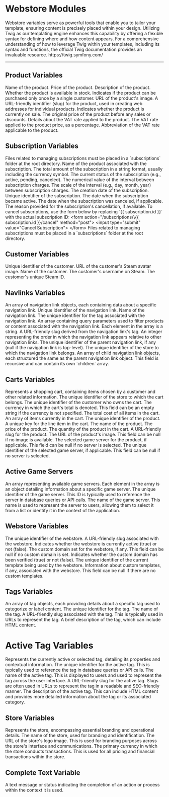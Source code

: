 # Webstore Modules

<Row>
	<Col>
		Webstore variables serve as powerful tools that enable you to tailor your template, ensuring content is precisely placed within your design. Utilizing Twig as our templating engine enhances this capability by offering a flexible syntax for defining where and how content appears. For a comprehensive understanding of how to leverage Twig within your templates, including its syntax and functions, the official Twig documentation provides an invaluable resource. https://twig.symfony.com/
	</Col>
</Row>

---

## Product Variables 

<Row>
    <Col>
        <Fields>
            <Field name="product.name" type="string">
                Name of the product.
            </Field>
            <Field name="product.price" type="float">
                Price of the product.
            </Field>
            <Field name="product.description" type="string">
                Description of the product.
            </Field>
            <Field name="product.stock.available" type="boolean">
                Whether the product is available in stock.
            </Field>
            <Field name="product.allow_one_time_purchase" type="boolean">
                Indicates if the product can be purchased only once by a single customer.
            </Field>
            <Field name="product.image_url" type="string">
                URL of the product's image.
            </Field>
            <Field name="product.slug" type="string">
                A URL-friendly identifier (slug) for the product, used in creating web addresses for individual products.
            </Field>
            <Field name="product.pricing.active_sale" type="boolean">
                Indicates whether the product is currently on sale.
            </Field>
            <Field name="product.pricing.price_original" type="float">
                The original price of the product before any sales or discounts.
            </Field>
            <Field name="product.pricing.vat_rate" type="object">
                Details about the VAT rate applied to the product.
            </Field>
            <Field name="product.pricing.vat_rate.percentage" type="float">
                The VAT rate applied to the product price, as a percentage.
            </Field>
            <Field name="product.pricing.vat_rate.vat_abbreviation" type="string">
                Abbreviation of the VAT rate applicable to the product.
            </Field>
        </Fields>
    </Col>
</Row>


## Subscription Variables 

<Row>
    <Col>
        Files related to managing subscriptions must be placed in a `subscriptions` folder at the root directory.
    </Col>
</Row>

<Row>
    <Col>
        <Fields>
            <Field name="subscription.product_name" type="string">
                Name of the product associated with the subscription.
            </Field>
            <Field name="subscription.total_amount_str" type="string">
                The total amount of the subscription in a string format, usually including the currency symbol.
            </Field>
            <Field name="subscription.status" type="string">
                The current status of the subscription (e.g., active, pending, canceled).
            </Field>
            <Field name="subscription.interval_value" type="int">
                The numerical value of the interval between subscription charges.
            </Field>
            <Field name="subscription.interval_scale" type="string">
                The scale of the interval (e.g., day, month, year) between subscription charges.
            </Field>
            <Field name="subscription.created_at" type="string">
                The creation date of the subscription.
            </Field>
            <Field name="subscription.id" type="string">
                Unique identifier of the subscription.
            </Field>
            <Field name="subscription.active_at" type="string">
                The date when the subscription became active.
            </Field>
            <Field name="subscription.canceled_at" type="string">
                The date when the subscription was canceled, if applicable.
            </Field>
            <Field name="subscription.cancel_reason" type="string">
                The reason provided for the subscription's cancellation, if available.
            </Field>
        </Fields>
    </Col>
</Row>

<Row>
    <Col>
        <Note>
            To cancel subscriptions, use the form below by replacing `{{ subscription.id }}` with the actual subscription ID:
        </Note>
        <CodeBlock language="html">
            &lt;form action="/subscriptions/\{{ subscription.id }}/cancel" method="post"&gt;
                &lt;input type="submit" value="Cancel Subscription"&gt;
            &lt;/form&gt;
        </CodeBlock>
    </Col>
</Row>

<Row>
    <Col>
        Files related to managing subscriptions must be placed in a `subscriptions` folder at the root directory.
    </Col>
</Row>

## Customer Variables 

<Row>
    <Col>
        <Fields>
            <Field name="customer.id" type="string">
                Unique identifier of the customer.
            </Field>
            <Field name="customer.steam.avatar_url" type="string">
                URL of the customer's Steam avatar image.
            </Field>
            <Field name="customer.name" type="string">
                Name of the customer.
            </Field>
            <Field name="customer.steam.name" type="string">
                The customer's username on Steam.
            </Field>
            <Field name="customer.steam_id" type="string">
                The customer's unique Steam ID.
            </Field>
        </Fields>
    </Col>
</Row>

## Navlinks Variables

<Row>
    <Col>
        <Fields>
            <Field name="navlinks" type="array">
                An array of navigation link objects, each containing data about a specific navigation link.
            </Field>
            <Field name="navlinks[].node_id" type="string">
                Unique identifier of the navigation link.
            </Field>
            <Field name="navlinks[].name" type="string">
                Name of the navigation link.
            </Field>
            <Field name="navlinks[].tag_id" type="string">
                The unique identifier for the tag associated with the navigation link.
            </Field>
            <Field name="navlinks[].tag_query" type="array">
                An array containing query parameters used to filter products or content associated with the navigation link. Each element in the array is a string.
            </Field>
            <Field name="navlinks[].tag_slug" type="string">
                A URL-friendly slug derived from the navigation link's tag.
            </Field>
            <Field name="navlinks[].order" type="int">
                An integer representing the order in which the navigation link appears relative to other navigation links.
            </Field>
            <Field name="navlinks[].parent_node_id" type="string" nullable="true">
                The unique identifier of the parent navigation link, if any (null if the navigation link is top-level).
            </Field>
            <Field name="navlinks[].store_id" type="string">
                The unique identifier of the store to which the navigation link belongs.
            </Field>
            <Field name="navlinks[].children" type="array">
                An array of child navigation link objects, each structured the same as the parent navigation link object. This field is recursive and can contain its own `children` array.
            </Field>
        </Fields>
    </Col>
</Row>

## Carts Variables

<Row>
    <Col>
        <Fields>
            <Field name="cart" type="object">
                Represents a shopping cart, containing items chosen by a customer and other related information.
            </Field>
            <Field name="cart.store_id" type="string">
                The unique identifier of the store to which the cart belongs.
            </Field>
            <Field name="cart.customer_id" type="string">
                The unique identifier of the customer who owns the cart.
            </Field>
            <Field name="cart.currency" type="string">
                The currency in which the cart's total is denoted. This field can be an empty string if the currency is not specified.
            </Field>
            <Field name="cart.total" type="int">
                The total cost of all items in the cart.
            </Field>
            <Field name="cart.lines" type="array">
                An array of items currently in the cart.
            </Field>
            <Field name="cart.lines[].product_id" type="string">
                The unique identifier of the product.
            </Field>
            <Field name="cart.lines[].line_key" type="string">
                A unique key for the line item in the cart.
            </Field>
            <Field name="cart.lines[].name" type="string">
                The name of the product.
            </Field>
            <Field name="cart.lines[].price" type="int">
                The price of the product.
            </Field>
            <Field name="cart.lines[].quantity" type="int">
                The quantity of the product in the cart.
            </Field>
            <Field name="cart.lines[].slug" type="string">
                A URL-friendly slug for the product.
            </Field>
            <Field name="cart.lines[].image_url" type="string" nullable="true">
                The URL of the product's image. This field can be null if no image is available.
            </Field>
            <Field name="cart.lines[].selected_gameserver" type="string" nullable="true">
                The selected game server for the product, if applicable. This field can be null if no server is selected.
            </Field>
            <Field name="cart.lines[].selected_gameserver_id" type="string" nullable="true">
                The unique identifier of the selected game server, if applicable. This field can be null if no server is selected.
            </Field>
        </Fields>
    </Col>
</Row>

## Active Game Servers

<Row>
    <Col>
        <Fields>
            <Field name="available_gameservers" type="array">
                An array representing available game servers. Each element in the array is an object detailing information about a specific game server.
            </Field>
            <Field name="available_gameservers[].id" type="string">
                The unique identifier of the game server. This ID is typically used to reference the server in database queries or API calls.
            </Field>
            <Field name="available_gameservers[].name" type="string">
                The name of the game server. This name is used to represent the server to users, allowing them to select it from a list or identify it in the context of the application.
            </Field>
        </Fields>
    </Col>
</Row>

## Webstore Variables

<Row>
    <Col>
        <Fields>
            <Field name="webstore.id" type="string">
                The unique identifier of the webstore.
            </Field>
            <Field name="webstore.slug" type="string">
                A URL-friendly slug associated with the webstore.
            </Field>
            <Field name="webstore.is_active" type="boolean">
                Indicates whether the webstore is currently active (true) or not (false).
            </Field>
            <Field name="webstore.custom_domain" type="string" nullable="true">
                The custom domain set for the webstore, if any. This field can be null if no custom domain is set.
            </Field>
            <Field name="webstore.custom_domain_verified" type="boolean">
                Indicates whether the custom domain has been verified (true) or not (false).
            </Field>
            <Field name="webstore.current_template_id" type="string">
                The unique identifier of the current template being used by the webstore.
            </Field>
            <Field name="webstore.custom_templates" type="string" nullable="true">
                Information about custom templates, if any, associated with the webstore. This field can be null if there are no custom templates.
            </Field>
        </Fields>
    </Col>
</Row>

## Tags Variables

<Row>
    <Col>
        <Fields>
            <Field name="tags" type="array">
                An array of tag objects, each providing details about a specific tag used to categorize or label content.
            </Field>
            <Field name="tags[].id" type="string">
                The unique identifier for the tag.
            </Field>
            <Field name="tags[].name" type="string">
                The name of the tag.
            </Field>
            <Field name="tags[].slug" type="string">
                A URL-friendly slug associated with the tag. This is typically used in URLs to represent the tag.
            </Field>
            <Field name="tags[].description" type="string">
                A brief description of the tag, which can include HTML content.
            </Field>
        </Fields>
    </Col>
</Row>

# Active Tag Variables

<Row>
    <Col>
        <Fields>
            <Field name="activeTag" type="object">
                Represents the currently active or selected tag, detailing its properties and contextual information.
            </Field>
            <Field name="activeTag.id" type="string">
                The unique identifier for the active tag. This is typically used to reference the tag in database queries or API calls.
            </Field>
            <Field name="activeTag.name" type="string">
                The name of the active tag. This is displayed to users and used to represent the tag across the user interface.
            </Field>
            <Field name="activeTag.slug" type="string">
                A URL-friendly slug for the active tag. Slugs are often used in URLs to represent the tag in a readable and SEO-friendly manner.
            </Field>
            <Field name="activeTag.description" type="string">
                The description of the active tag. This can include HTML content and provides more detailed information about the tag or its associated category.
            </Field>
        </Fields>
    </Col>
</Row>

## Store Variables

<Row>
    <Col>
        <Fields>
            <Field name="store" type="object">
                Represents the store, encompassing essential branding and operational details.
            </Field>
            <Field name="store.name" type="string">
                The name of the store, used for branding and identification.
            </Field>
            <Field name="store.logo_url" type="string">
                The URL of the store's logo image. This is used for branding purposes across the store's interface and communications.
            </Field>
            <Field name="store.currency" type="string">
                The primary currency in which the store conducts transactions. This is used for all pricing and financial transactions within the store.
            </Field>
        </Fields>
    </Col>
</Row>

## Complete Text Variable

<Row>
    <Col>
        <Fields>
            <Field name="complete.text" type="string">
                A text message or status indicating the completion of an action or process within the context it is used.
            </Field>
        </Fields>
    </Col>
</Row>